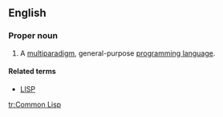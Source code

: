 ==English==
{{wikipedia}}

===Proper noun===
{{en-proper-noun}}

# {{computing}} A [[multiparadigm]], general-purpose [[programming language]].

====Related terms====
* [[LISP]]

[[tr:Common Lisp]]